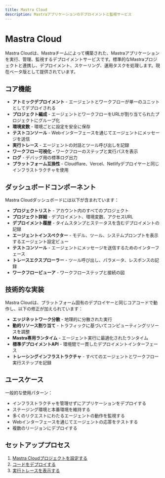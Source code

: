 ```yaml
---
title: Mastra Cloud
description: Mastraアプリケーションのデプロイメントと監視サービス
---
```


# Mastra Cloud

Mastra Cloudは、Mastraチームによって構築された、Mastraアプリケーションを実行、管理、監視するデプロイメントサービスです。標準的なMastraプロジェクトと連携し、デプロイメント、スケーリング、運用タスクを処理します。現在ベータ版として提供されています。

## コア機能

- **アトミックデプロイメント** - エージェントとワークフローが単一のユニットとしてデプロイされる
- **プロジェクト編成** - エージェントとワークフローをURLが割り当てられたプロジェクトにグループ化
- **環境変数** - 環境ごとに設定を安全に保存
- **テストコンソール** - Webインターフェースを通じてエージェントにメッセージを送信
- **実行トレース** - エージェントの対話とツール呼び出しを記録
- **ワークフロー可視化** - ワークフローのステップと実行パスを表示
- **ログ** - デバッグ用の標準ログ出力
- **プラットフォーム互換性** - Cloudflare、Vercel、Netlifyデプロイヤーと同じインフラストラクチャを使用

## ダッシュボードコンポーネント

Mastra Cloudダッシュボードには以下が含まれています：

- **プロジェクトリスト** - アカウント内のすべてのプロジェクト
- **プロジェクト詳細** - デプロイメント、環境変数、アクセスURL
- **デプロイメント履歴** - タイムスタンプとステータスを含むデプロイメントの記録
- **エージェントインスペクター** - モデル、ツール、システムプロンプトを表示するエージェント設定ビュー
- **テストコンソール** - エージェントにメッセージを送信するためのインターフェース
- **トレースエクスプローラー** - ツール呼び出し、パラメータ、レスポンスの記録
- **ワークフロービューア** - ワークフローステップと接続の図

## 技術的な実装

Mastra Cloudは、プラットフォーム固有のデプロイヤーと同じコアコードで動作し、以下の修正が加えられています：

- **エッジネットワーク分散** - 地理的に分散された実行
- **動的リソース割り当て** - トラフィックに基づいてコンピューティングリソースを調整
- **Mastra専用ランタイム** - エージェント実行に最適化されたランタイム
- **標準デプロイメントAPI** - 環境間で一貫したデプロイメントインターフェース
- **トレーシングインフラストラクチャ** - すべてのエージェントとワークフロー実行ステップを記録

## ユースケース

一般的な使用パターン：

- インフラストラクチャを管理せずにアプリケーションをデプロイする
- ステージング環境と本番環境を維持する
- 多くのリクエストにわたるエージェントの動作を監視する
- Webインターフェースを通じてエージェントの応答をテストする
- 複数のリージョンにデプロイする

## セットアッププロセス

1. [Mastra Cloudプロジェクトを設定する](/docs/mastra-cloud/setting-up)
2. [コードをデプロイする](/docs/mastra-cloud/deploying)
3. [実行トレースを表示する](/docs/mastra-cloud/observability)

